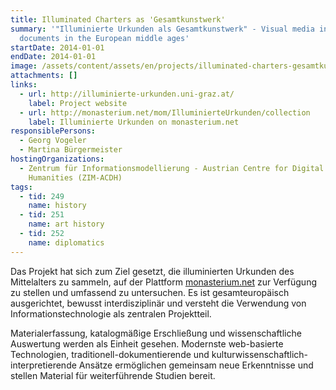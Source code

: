```yaml
---
title: Illuminated Charters as 'Gesamtkunstwerk'
summary: '"Illuminierte Urkunden als Gesamtkunstwerk" - Visual media in legal
  documents in the European middle ages'
startDate: 2014-01-01
endDate: 2014-01-01
image: /assets/content/assets/en/projects/illuminated-charters-gesamtkunstwerk/illUrk_image.jpg
attachments: []
links:
  - url: http://illuminierte-urkunden.uni-graz.at/
    label: Project website
  - url: http://monasterium.net/mom/IlluminierteUrkunden/collection
    label: Illuminierte Urkunden on monasterium.net
responsiblePersons:
  - Georg Vogeler
  - Martina Bürgermeister
hostingOrganizations:
  - Zentrum für Informationsmodellierung - Austrian Centre for Digital
    Humanities (ZIM-ACDH)
tags:
  - tid: 249
    name: history
  - tid: 251
    name: art history
  - tid: 252
    name: diplomatics
---
```

Das Projekt hat sich zum Ziel gesetzt, die illuminierten Urkunden des Mittelalters zu sammeln, auf der Plattform [monasterium.net](http://www.monasterium.net/) zur Verfügung zu stellen und umfassend zu untersuchen. Es ist gesamteuropäisch ausgerichtet, bewusst interdisziplinär und versteht die Verwendung von Informationstechnologie als zentralen Projektteil.

Materialerfassung, katalogmäßige Erschließung und wissenschaftliche Auswertung werden als Einheit gesehen. Modernste web-basierte Technologien, traditionell-dokumentierende und kulturwissenschaftlich-interpretierende Ansätze ermöglichen gemeinsam neue Erkenntnisse und stellen Material für weiterführende Studien bereit.
